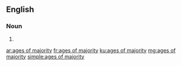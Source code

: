 ==English==

===Noun===
{{head|en|plural}}

# {{plural of|age of majority|lang=en|nocat=1}}

[[ar:ages of majority]]
[[fr:ages of majority]]
[[ku:ages of majority]]
[[mg:ages of majority]]
[[simple:ages of majority]]